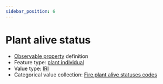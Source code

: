 ```yaml
---
sidebar_position: 6
---
```



# Plant alive status

- [Observable property](/viewers/dawe-vocabs?uri=https://linked.data.gov.au/def/nrm/e9891e08-d5a2-45ba-a644-c3f5bf347918) definition
- Feature type: [plant individual](http://linked.data.gov.au/def/tern-cv/60d7edf8-98c6-43e9-841c-e176c334d270)
- Value type: [IRI](https://w3id.org/tern/ontologies/tern/IRI)
- Categorical value collection: [Fire plant alive statuses codes](/viewers/dawe-vocabs?uri=https://linked.data.gov.au/def/nrm/29d1081d-9cde-42ab-b59a-6bfc8bdda01d)

<Example
  protocolModule="fire"
  observableProperty="https://linked.data.gov.au/def/nrm/e9891e08-d5a2-45ba-a644-c3f5bf347918"
/>
